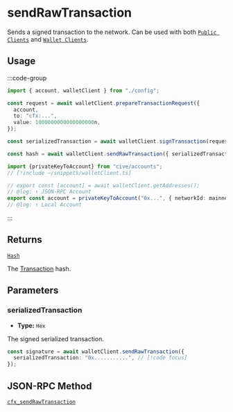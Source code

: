 # sendRawTransaction

Sends a signed transaction to the network. Can be used with both [`Public Clients`](/docs/clients/public) and [`Wallet Clients`](/docs/clients/wallet).

## Usage

:::code-group

```ts twoslash [example.ts]
import { account, walletClient } from "./config";

const request = await walletClient.prepareTransactionRequest({
  account,
  to: "cfx:...",
  value: 1000000000000000000n,
});

const serializedTransaction = await walletClient.signTransaction(request);

const hash = await walletClient.sendRawTransaction({ serializedTransaction }); // [!code focus]
```

```ts twoslash [config.ts] filename="config.ts"
import {privateKeyToAccount} from "cive/accounts";
// [!include ~/snippets/walletClient.ts]

// export const [account] = await walletClient.getAddresses();
// @log: ↑ JSON-RPC Account
export const account = privateKeyToAccount("0x...", { networkId: mainnet.id });
// @log: ↑ Local Account
```

:::

## Returns

[`Hash`](#TODO)

The [Transaction](#TODO) hash.

## Parameters

### serializedTransaction

- **Type:** `Hex`

The signed serialized transaction.

```ts
const signature = await walletClient.sendRawTransaction({
  serializedTransaction: "0x...........", // [!code focus]
});
```

## JSON-RPC Method

[`cfx_sendRawTransaction`](https://doc.confluxnetwork.org/docs/core/build/json-rpc/cfx-namespace#cfx_sendrawtransaction)
